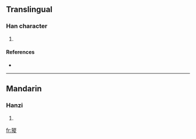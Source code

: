 ==Translingual==

===Han character===
{{Han char|rn=94|rad=犬|as=09|sn=12|four=4224<sub>7</sub>|canj=大竹山金水 (KHUCE)}}

# {{defn|Han|sort=犬09}}

====References====
* {{Han ref|kx=0714.070|dkj=20514|dj=1126.070|hdz=21359.010|uh=7323|ud=29475|bh=DA77|bd=55927}}

----

==Mandarin==

===Hanzi===
{{cmn-hanzi|pin=[[zōng]] ([[zong1]])|wg=tsung<sup>1</sup>}}

# {{defn|Mandarin|sort=犬09}}

[[fr:猣]]